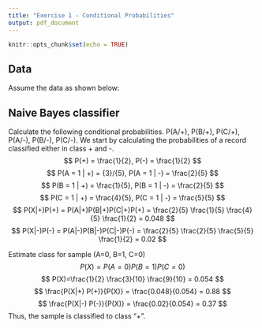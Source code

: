 ```yaml
---
title: "Exercise 1 - Conditional Probabilities"
output: pdf_document
---
```


```r
knitr::opts_chunk$set(echo = TRUE)
```

## Data
Assume the data as shown below:

\begin{center}
\begin{tabular}{c|c|c|c|c}
\hline
 Record & A & B & C & Class\\
\hline
1 & 0 & 0 & 0 & +\\
\hline
2 & 0 & 0 & 1 & -\\
\hline
3 & 0 & 1 & 1 & -\\
\hline
4 & 0 & 1 & 1 & -\\
\hline
5 & 0 & 0 & 1 & +\\
\hline
6 & 1 & 0 & 1 & +\\
\hline
7 & 1 & 0 & 1 & -\\
\hline
8 & 1 & 0 & 1 & -\\
\hline
9 & 1 & 1 & 1 & +\\
\hline
10 & 1 & 0 & 1 & +\\
\hline
\end{tabular}
\end{center}

## Naive Bayes classifier

Calculate the following conditional probabilities. P(A/+), P(B/+), P(C/+), P(A/-), P(B/-), P(C/-). We start by calculating the probabilities of a record classified either in class + and -.
\newline
$$ P(+) = \frac{1}{2}, P(-) = \frac{1}{2} $$ 
\newline
$$ P(A = 1 | +) = {3}/{5}, P(A = 1 | -) = \frac{2}{5} $$
$$ P(B = 1 | +) = \frac{1}{5}, P(B = 1 | -) = \frac{2}{5} $$ 
$$ P(C = 1 | +) = \frac{4}{5}, P(C = 1 | -) = \frac{5}{5} $$
$$ P(X|+)P(+) = P(A|+)P(B|+)P(C|+)P(+) = \frac{2}{5} \frac{1}{5} \frac{4}{5} \frac{1}{2} = 0.048 $$
$$ P(X|-)P(-) = P(A|-)P(B|-)P(C|-)P(-) = \frac{2}{5} \frac{2}{5} \frac{5}{5} \frac{1}{2} = 0.02 $$

Estimate class for sample (A=0, B=1, C=0)
$$ P(X)=P(A=0)P(B=1)P(C=0) $$
$$ P(X)=\frac{1}{2} \frac{3}{10} \frac{9}{10} = 0.054 $$
$$ \frac{P(X|+) P(+)}{P(X)} = \frac{0.048}{0.054} = 0.88 $$
$$ \frac{P(X|-) P(-)}{P(X)} = \frac{0.02}{0.054} = 0.37 $$
Thus, the sample is classified to class "+".


